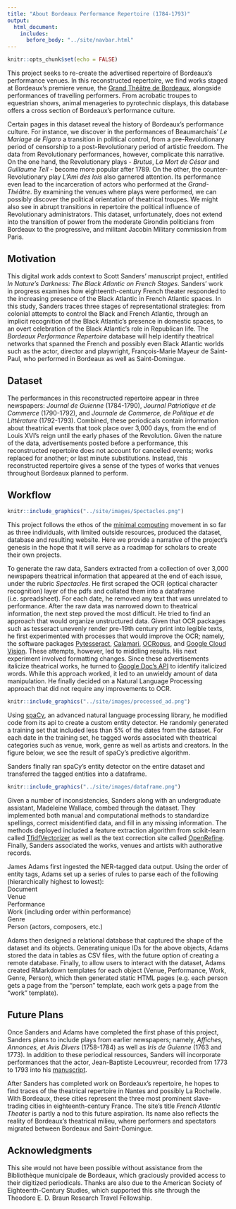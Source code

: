 ```yaml
---
title: "About Bordeaux Performance Repertoire (1784-1793)"
output:
  html_document:
    includes:
      before_body: "../site/navbar.html"
---
```


```r
knitr::opts_chunk$set(echo = FALSE)
```


This project seeks to re-create the advertised repertoire of Bordeaux's performance venues. In this reconstructed repertoire, we find works staged at Bordeaux's premiere venue, the [Grand Théâtre de Bordeaux](https://www.opera-bordeaux.com/en/visite-grand-theatre), alongside performances of travelling performers. From acrobatic troupes to equestrian shows, animal menageries to pyrotechnic displays, this database offers a cross section of Bordeaux's performance culture.<br>

Certain pages in this dataset reveal the history of Bordeaux's performance culture. For instance, we discover in the performances of Beaumarchais' *Le Mariage de Figaro* a transition in political control, from a pre-Revolutionary period of censorship to a post-Revolutionary period of artistic freedom. The data from Revolutionary performances, however, complicate this narrative. On the one hand, the Revolutionary plays - *Brutus*, *La Mort de César* and *Guillaume Tell* - become more popular after 1789. On the other, the counter-Revolutionary play *L'Ami des lois* also garnered attention. Its performance even lead to the incarceration of actors who performed at the *Grand-Théâtre*. By examining the venues where plays were performed, we can possibly discover the political orientation of theatrical troupes. We might also see in abrupt transitions in repertoire the political influence of Revolutionary administrators. This dataset, unfortunately, does not extend into the transition of power from the moderate Girondin politicians from Bordeaux to the progressive, and militant Jacobin Military commission from Paris.<br>

## Motivation

This digital work adds context to Scott Sanders' manuscript project, entitled *In Nature's Darkness: The Black Atlantic on French Stages*. Sanders' work in progress examines how eighteenth-century French theater responded to the increasing presence of the Black Atlantic in French Atlantic spaces. In this study, Sanders traces three stages of representational strategies: from colonial attempts to control the Black and French Atlantic, through an implicit recognition of the Black Atlantic’s presence in domestic spaces, to an overt celebration of the Black Atlantic’s role in Republican life. The *Bordeaux Performance Repertoire* database will help identify theatrical networks that spanned the French and possibly even Black Atlantic worlds such as the actor, director and playwright, François-Marie Mayeur de Saint-Paul, who performed in Bordeaux as well as Saint-Domingue.<br>

## Dataset

The performances in this reconstructed repertoire appear in three newspapers: *Journal de Guienne* (1784-1790), *Journal Patriotique et de Commerce* (1790-1792), and *Journale de Commerce, de Politique et de Littérature* (1792-1793). Combined, these periodicals contain information about theatrical events that took place over 3,000 days, from the end of Louis XVI's reign until the early phases of the Revolution. Given the nature of the data, advertisements posted before a performance, this reconstructed repertoire does not account for cancelled events; works replaced for another; or last minute substitutions. Instead, this reconstructed repertoire gives a sense of the types of works that venues throughout Bordeaux planned to perform.

## Workflow

```r
knitr::include_graphics("../site/images/Spectacles.png")
```

This project follows the ethos of the [minimal computing](https://go-dh.github.io/mincomp/about/) movement in so far as three individuals, with limited outside resources, produced the dataset, database and resulting website. Here we provide a narrative of the project's genesis in the hope that it will serve as a roadmap for scholars to create their own projects.<br>

To generate the raw data, Sanders extracted from a collection of over 3,000 newspapers theatrical information that appeared at the end of each issue, under the rubric *Spectacles*. He first scraped the OCR (optical character recognition) layer of the pdfs and collated them into a dataframe (i.e. spreadsheet). For each date, he  removed any text that was unrelated to performance. After the raw data was narrowed down to theatrical information, the next step proved the most difficult. He tried to find an approach that would organize unstructured data. Given that OCR packages such as tesseract unevenly render pre-19th century print into legible texts, he first experimented with processes that would improve the OCR; namely, the software packages [Pytesseract](https://pypi.org/project/pytesseract/), [Calamari](https://pypi.org/project/calamari-ocr/), [OCRopus](https://github.com/ocropus/ocropy), and [Google Cloud Vision](https://cloud.google.com/vision/docs/pdf). These attempts, however, led to middling results. His next experiment involved formatting changes. Since these advertisements italicize theatrical works, he  turned to [Google Doc's API](https://developers.google.com/docs/api/samples/output-json) to identify italicized words. While this approach worked, it led to an unwieldy amount of data manipulation. He finally decided on a Natural Language Processing approach that did not require any improvements to OCR.<br>
```r
knitr::include_graphics("../site/images/processed_ad.png")
```

Using [spaCy](https://spacy.io/usage/training), an advanced natural language processing library, he modified code from its api to create a custom entity detector. He randomly generated a training set that included less than 5% of the dates from the dataset. For each date in the training set, he tagged words associated with theatrical categories such as venue, work, genre as well as artists and creators. In the figure below, we see the result of spaCy's predictive algorithm.<br>

Sanders finally ran spaCy's entity detector on the entire dataset and transferred the tagged entities into a dataframe.<br>

```r
knitr::include_graphics("../site/images/dataframe.png")
```

Given a number of inconsistencies, Sanders along with an undergraduate assistant, Madeleine Wallace, combed through the dataset. They implemented both manual and computational methods to standardize spellings, correct misidentified data, and fill in any missing information. The methods deployed included a feature extraction algorithm from scikit-learn called [TfidfVectorizer](https://scikit-learn.org/stable/modules/generated/sklearn.feature_extraction.text.TfidfVectorizer.html) as well as the text correction site called [OpenRefine](https://openrefine.org/). Finally, Sanders associated the works, venues and artists with authorative records.<br>

James Adams first ingested the NER-tagged data output.
Using the order of entity tags, Adams set up a series of rules to parse each of the following (hierarchically highest to lowest):<br>
Document<br>
Venue<br>
Performance<br>
Work (including order within performance)<br>
Genre<br>
Person (actors, composers, etc.)<br>

Adams then designed a relational database that captured the shape of the dataset and its objects. Generating unique IDs for the above objects, Adams stored the data in tables as CSV files, with the future option of creating a remote database. Finally, to allow users to interact with the dataset, Adams created RMarkdown templates for each object (Venue, Performance, Work, Genre, Person), which then generated static HTML pages (e.g. each person gets a page from the “person” template, each work gets a page from the “work” template).<br>

## Future Plans

Once Sanders and Adams have completed the first phase of this project, Sanders plans to include plays from earlier newspapers; namely, *Affiches, Annonces, et Avis Divers* (1758-1784) as well as *Iris de Guienne* (1763 and 1773). In addition to these periodical ressources, Sanders will incorporate performances that the actor, Jean-Baptiste Lecouvreur, recorded from 1773 to 1793 into his [manuscript](https://selene.bordeaux.fr/notice?id=BordeauxS_330636101_MS1015).<br>

After Sanders has completed work on Bordeaux's repertoire, he hopes to find traces of the theatrical repertoire in Nantes and possibly La Rochelle. With Bordeaux, these cities represent the three most prominent slave-trading cities in eighteenth-century France. The site's title *French Atlantic Theater* is partly a nod to this future aspiration. Its name also reflects the reality of Bordeaux's theatrical milieu, where performers and spectators migrated between Bordeaux and Saint-Domingue.<br>

## Acknowledgments

This site would not have been possible without assistance from the Bibliothèque municipale de Bordeaux, which graciously provided access to their digitized periodicals. Thanks are also due to the American Society of Eighteenth-Century Studies, which supported this site through the Theodore E. D. Braun Research Travel Fellowship.<br>
